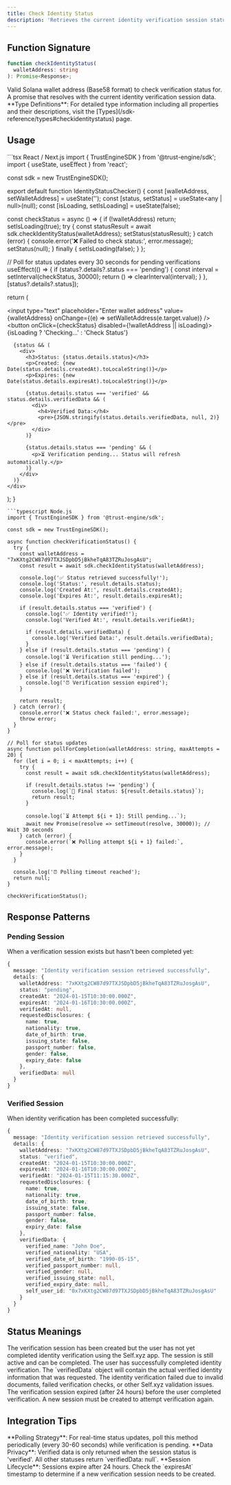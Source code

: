 ```yaml
---
title: Check Identity Status
description: 'Retrieves the current identity verification session status and verified data for a specific wallet address.'
---
```


## Function Signature

```typescript
function checkIdentityStatus(
  walletAddress: string
): Promise<Response>;
```

<ResponseField name="walletAddress" type="string" required>
  Valid Solana wallet address (Base58 format) to check verification status for.
</ResponseField>

<ResponseField name="Promise" type="Promise<[Response](/sdk-reference/types#checkidentitystatus-response)>">
  A promise that resolves with the current identity verification session data.
</ResponseField>

<Info>
**Type Definitions**: For detailed type information including all properties and their descriptions, visit the [Types](/sdk-reference/types#checkidentitystatus) page.
</Info>

## Usage

<CodeGroup>
```tsx React / Next.js
import { TrustEngineSDK } from '@trust-engine/sdk';
import { useState, useEffect } from 'react';

const sdk = new TrustEngineSDK();

export default function IdentityStatusChecker() {
  const [walletAddress, setWalletAddress] = useState('');
  const [status, setStatus] = useState<any | null>(null);
  const [isLoading, setIsLoading] = useState(false);

  const checkStatus = async () => {
    if (!walletAddress) return;
    setIsLoading(true);
    try {
      const statusResult = await sdk.checkIdentityStatus(walletAddress);
      setStatus(statusResult);
    } catch (error) {
      console.error('❌ Failed to check status:', error.message);
      setStatus(null);
    } finally {
      setIsLoading(false);
    }
  };

  // Poll for status updates every 30 seconds for pending verifications
  useEffect(() => {
    if (status?.details?.status === 'pending') {
      const interval = setInterval(checkStatus, 30000);
      return () => clearInterval(interval);
    }
  }, [status?.details?.status]);

  return (
    <div>
      <input 
        type="text" 
        placeholder="Enter wallet address"
        value={walletAddress}
        onChange={(e) => setWalletAddress(e.target.value)}
      />
      <button onClick={checkStatus} disabled={!walletAddress || isLoading}>
        {isLoading ? 'Checking...' : 'Check Status'}
      </button>
      
      {status && (
        <div>
          <h3>Status: {status.details.status}</h3>
          <p>Created: {new Date(status.details.createdAt).toLocaleString()}</p>
          <p>Expires: {new Date(status.details.expiresAt).toLocaleString()}</p>
          
          {status.details.status === 'verified' && status.details.verifiedData && (
            <div>
              <h4>Verified Data:</h4>
              <pre>{JSON.stringify(status.details.verifiedData, null, 2)}</pre>
            </div>
          )}
          
          {status.details.status === 'pending' && (
            <p>⏳ Verification pending... Status will refresh automatically.</p>
          )}
        </div>
      )}
    </div>
  );
}
```
```typescript Node.js
import { TrustEngineSDK } from '@trust-engine/sdk';

const sdk = new TrustEngineSDK();

async function checkVerificationStatus() {
  try {
    const walletAddress = "7xKXtg2CW87d97TXJSDpbD5jBkheTqA83TZRuJosgAsU";
    const result = await sdk.checkIdentityStatus(walletAddress);
    
    console.log('✅ Status retrieved successfully!');
    console.log('Status:', result.details.status);
    console.log('Created At:', result.details.createdAt);
    console.log('Expires At:', result.details.expiresAt);
    
    if (result.details.status === 'verified') {
      console.log('✅ Identity verified!');
      console.log('Verified At:', result.details.verifiedAt);
      
      if (result.details.verifiedData) {
        console.log('Verified Data:', result.details.verifiedData);
      }
    } else if (result.details.status === 'pending') {
      console.log('⏳ Verification still pending...');
    } else if (result.details.status === 'failed') {
      console.log('❌ Verification failed');
    } else if (result.details.status === 'expired') {
      console.log('⏰ Verification session expired');
    }
    
    return result;
  } catch (error) {
    console.error('❌ Status check failed:', error.message);
    throw error;
  }
}

// Poll for status updates
async function pollForCompletion(walletAddress: string, maxAttempts = 20) {
  for (let i = 0; i < maxAttempts; i++) {
    try {
      const result = await sdk.checkIdentityStatus(walletAddress);
      
      if (result.details.status !== 'pending') {
        console.log(`🏁 Final status: ${result.details.status}`);
        return result;
      }
      
      console.log(`⏳ Attempt ${i + 1}: Still pending...`);
      await new Promise(resolve => setTimeout(resolve, 30000)); // Wait 30 seconds
    } catch (error) {
      console.error(`❌ Polling attempt ${i + 1} failed:`, error.message);
    }
  }
  
  console.log('⏰ Polling timeout reached');
  return null;
}

checkVerificationStatus();
```
</CodeGroup>

## Response Patterns

### Pending Session
When a verification session exists but hasn't been completed yet:

```typescript
{
  message: "Identity verification session retrieved successfully",
  details: {
    walletAddress: "7xKXtg2CW87d97TXJSDpbD5jBkheTqA83TZRuJosgAsU",
    status: "pending",
    createdAt: "2024-01-15T10:30:00.000Z",
    expiresAt: "2024-01-16T10:30:00.000Z",
    verifiedAt: null,
    requestedDisclosures: {
      name: true,
      nationality: true,
      date_of_birth: true,
      issuing_state: false,
      passport_number: false,
      gender: false,
      expiry_date: false
    },
    verifiedData: null
  }
}
```

### Verified Session
When identity verification has been completed successfully:

```typescript
{
  message: "Identity verification session retrieved successfully",
  details: {
    walletAddress: "7xKXtg2CW87d97TXJSDpbD5jBkheTqA83TZRuJosgAsU",
    status: "verified",
    createdAt: "2024-01-15T10:30:00.000Z",
    expiresAt: "2024-01-16T10:30:00.000Z",
    verifiedAt: "2024-01-15T11:15:30.000Z",
    requestedDisclosures: {
      name: true,
      nationality: true,
      date_of_birth: true,
      issuing_state: false,
      passport_number: false,
      gender: false,
      expiry_date: false
    },
    verifiedData: {
      verified_name: "John Doe",
      verified_nationality: "USA",
      verified_date_of_birth: "1990-05-15",
      verified_passport_number: null,
      verified_gender: null,
      verified_issuing_state: null,
      verified_expiry_date: null,
      self_user_id: "0x7xKXtg2CW87d97TXJSDpbD5jBkheTqA83TZRuJosgAsU"
    }
  }
}
```

## Status Meanings

<AccordionGroup>
<Accordion title="pending">
  The verification session has been created but the user has not yet completed identity verification using the Self.xyz app. The session is still active and can be completed.
</Accordion>

<Accordion title="verified">
  The user has successfully completed identity verification. The `verifiedData` object will contain the actual verified identity information that was requested.
</Accordion>

<Accordion title="failed">
  The identity verification failed due to invalid documents, failed verification checks, or other Self.xyz validation issues.
</Accordion>

<Accordion title="expired">
  The verification session expired (after 24 hours) before the user completed verification. A new session must be created to attempt verification again.
</Accordion>
</AccordionGroup>

## Integration Tips

<Tip>
**Polling Strategy**: For real-time status updates, poll this method periodically (every 30-60 seconds) while verification is pending.
</Tip>

<Info>
**Data Privacy**: Verified data is only returned when the session status is 'verified'. All other statuses return `verifiedData: null`.
</Info>

<Warning>
**Session Lifecycle**: Sessions expire after 24 hours. Check the `expiresAt` timestamp to determine if a new verification session needs to be created.
</Warning>
